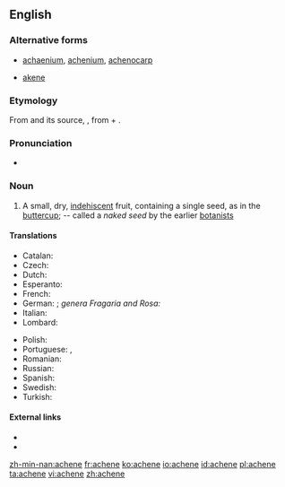 ==English==
{{wikipedia}}

===Alternative forms===
* [[achaenium]], [[achenium]], [[achenocarp]]
* {{qualifier|alternative spelling}} [[akene]]

===Etymology===
From {{etyl|fr}} {{term|akène|lang=fr}} and its source, {{etyl|la}} {{term|achena|lang=la}}, from {{etyl|grc}} {{term|ἀ-||a-|sc=polytonic|}} + {{term|χαίνω||to gape|tr=chainō|lang=grc}}.

===Pronunciation===
* {{a|UK}} {{IPA|/əˈkiːn/}}

===Noun===
{{en-noun}}

# {{botany}} A small, dry, [[indehiscent]] fruit, containing a single seed, as in the [[buttercup]]; -- called a ''naked seed'' by the earlier [[botanists]]

====Translations====
{{trans-top|small dry fruit}}
* Catalan: {{t-|ca|aqueni|m}}
* Czech: {{t-|cs|nažka|f}}
* Dutch: {{t-|nl|dopvrucht}}
* Esperanto: {{t-|eo|akeno}}
* French: {{t+|fr|akène|m}}
* German: {{t+|de|Achäne|f}}; ''genera Fragaria and Rosa:'' {{t+|de|Nüsschen|n}}
* Italian: {{t-|it|achenio|m}}
* Lombard: {{tø|lmo|achénio|m}}
{{trans-mid}}
* Polish: {{t-|pl|niełupka|f}}
* Portuguese: {{t+|pt|aquênio|m}},  {{t+|pt|aquénio|m}}
* Romanian: {{t+|ro|achenă|f}}
* Russian: {{t+|ru|семянка|f|sc=Cyrl|tr=semjánka}}
* Spanish: {{t+|es|aquenio|m}}
* Swedish: {{t-|sv|nötfrukt|c}}
* Turkish: {{t+|tr|aken}}
{{trans-bottom}}

====External links====
* {{R:Century 1911}}
* {{R:OneLook}}

[[zh-min-nan:achene]]
[[fr:achene]]
[[ko:achene]]
[[io:achene]]
[[id:achene]]
[[pl:achene]]
[[ta:achene]]
[[vi:achene]]
[[zh:achene]]
